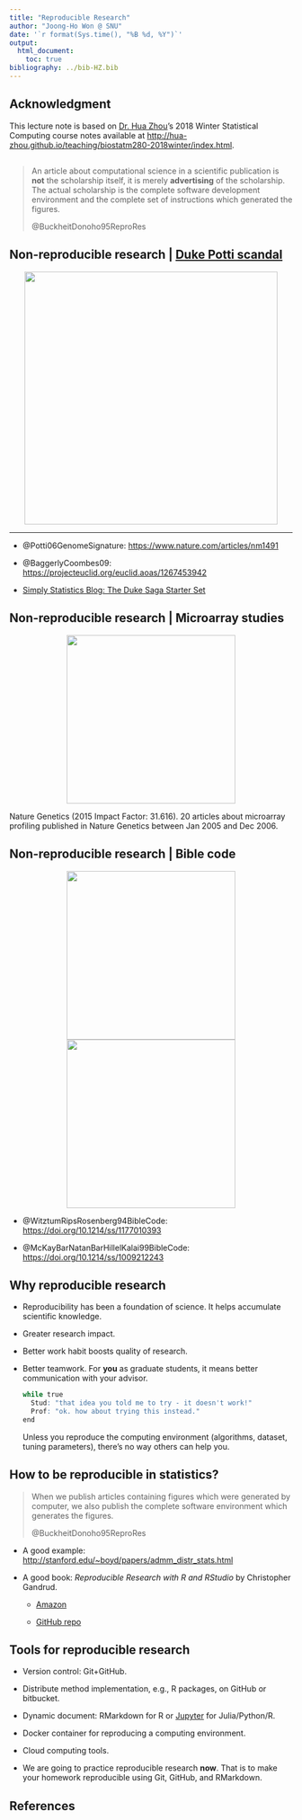 ```yaml
---
title: "Reproducible Research"
author: "Joong-Ho Won @ SNU"
date: '`r format(Sys.time(), "%B %d, %Y")`'
output: 
  html_document:
    toc: true
bibliography: ../bib-HZ.bib
---
```


## Acknowledgment

This lecture note is based on [Dr. Hua Zhou](http://hua-zhou.github.io)'s 2018 Winter Statistical Computing course notes available at <http://hua-zhou.github.io/teaching/biostatm280-2018winter/index.html>.

## {.flexbox .vcenter}

> An article about computational science in a scientific publication is **not** the scholarship itself, it is merely **advertising** of the scholarship. The actual scholarship is the complete software development environment and the complete set of instructions which generated the figures.
>
> @BuckheitDonoho95ReproRes

## Non-reproducible research | [Duke Potti scandal](https://en.wikipedia.org/wiki/Anil_Potti)

<p align="center">
  <img src="./screenshot_dukepottiscandal.png" height="450">
</p>

----

- @Potti06GenomeSignature: <https://www.nature.com/articles/nm1491>

- @BaggerlyCoombes09: <https://projecteuclid.org/euclid.aoas/1267453942>

- [Simply Statistics Blog: The Duke Saga Starter Set](https://simplystatistics.org/2012/02/27/the-duke-saga-starter-set/)

   
## Non-reproducible research | Microarray studies

<p align="center">
  <img src="screenshot_naturegeneticsrepeatabilityfig.png" height="300">
</p>


Nature Genetics (2015 Impact Factor: 31.616). 20 articles about microarray profiling published in Nature Genetics between Jan 2005 and Dec 2006.

## Non-reproducible research | Bible code

<p align="center">
<img src="biblecode.jpg" height="300">  <img src="biblecode_statsci.png" height="300">
</p>

- @WitztumRipsRosenberg94BibleCode: <https://doi.org/10.1214/ss/1177010393>

- @McKayBarNatanBarHillelKalai99BibleCode: <https://doi.org/10.1214/ss/1009212243>

## Why reproducible research {.smaller}

- Reproducibility has been a foundation of science. It helps accumulate scientific knowledge.

- Greater research impact.

- Better work habit boosts quality of research.

- Better teamwork. For **you** as graduate students, it means better communication with your advisor.

    ```r
    while true  
      Stud: "that idea you told me to try - it doesn't work!"  
      Prof: "ok. how about trying this instead."
    end
    ```
Unless you reproduce the computing environment (algorithms, dataset, tuning parameters), there's no way others can help you.

## How to be reproducible in statistics?

> When we publish articles containing figures which were generated by computer, we also publish the complete software environment which generates the figures.
>
> @BuckheitDonoho95ReproRes

- A good example: <http://stanford.edu/~boyd/papers/admm_distr_stats.html>

- A good book: _Reproducible Research with R and RStudio_ by Christopher Gandrud. 

    - [Amazon](https://www.amazon.com/Reproducible-Research-Studio-Chapman-Hall/dp/1466572841)
    
    - [GitHub repo](https://github.com/christophergandrud/Rep-Res-Book)

## Tools for reproducible research

- Version control: Git+GitHub.

- Distribute method implementation, e.g., R packages, on GitHub or bitbucket.

- Dynamic document: RMarkdown for R or [Jupyter](http://jupyter.org) for Julia/Python/R.

- Docker container for reproducing a computing environment.

- Cloud computing tools.

- We are going to practice reproducible research **now**. That is to make your homework reproducible using Git, GitHub, and RMarkdown.

## References {.smaller}

